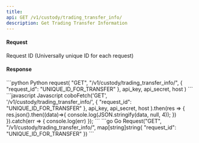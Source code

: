 ```yaml
---
title: 
api: GET /v1/custody/trading_transfer_info/ 
description: Get Trading Transfer Information 
---
```

#### Request 

<ParamField body="request_id" type="String" required>Request ID (Universally unique ID for each request)</ParamField> 

#### Response 

<RequestExample>
```python Python
request(
    "GET",
    "/v1/custody/trading_transfer_info/",
    {
        "request_id": "UNIQUE_ID_FOR_TRANSFER"
    },
    api_key, api_secret, host
)
```
```javascript Javascript
coboFetch('GET', '/v1/custody/trading_transfer_info/',
        {
            "request_id": "UNIQUE_ID_FOR_TRANSFER"
        },
        api_key, api_secret, host
    ).then(res => {
        res.json().then((data)=>{
            console.log(JSON.stringify(data, null, 4));
        })
    }).catch(err => {
        console.log(err)
    });
```
```go Go
Request("GET", "/v1/custody/trading_transfer_info/", map[string]string{
    "request_id": "UNIQUE_ID_FOR_TRANSFER"
})
```
</RequestExample>

<ResponseExample>

</ResponseExample>
